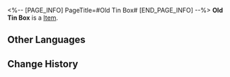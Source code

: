 <%-- [PAGE_INFO]
PageTitle=#Old Tin Box#
[END_PAGE_INFO] --%>
{{Item Infobox
|title       = Old Tin Box
|id          = 140183
|image       = Item Old Tin Box.png
|type        = 
|invCategory = Missions
|rarity      = 3
|effect      = 
|description =
A rather artsy tin box sitting there silently like a book.
''"Please put this tin box on sale on the shelf on the second row to the right of Spare Time Book Shop's door..."''
}}
'''Old Tin Box''' is a [[Item]].

==Other Languages==
{{Other Languages
|en   = Old Tin Box
|zhs  = 陈旧的铁盒
|zht  = 陳舊的鐵盒
|ja   = 古い鉄の箱
|ko   = 낡은 철제 상자
|es   = Caja metálica antigua
|fr   = Boîte en étain ancienne
|ru   = Старая шкатулка
|th   = กล่องเหล็กเก่าๆ
|vi   = Hộp Sắt Cũ Kỹ
|de   = Alte Blechkiste
|id   = Kotak Besi Tua
|pt   = Caixa de Lata Antiga
}}

==Change History==
{{Change History|2.0}}